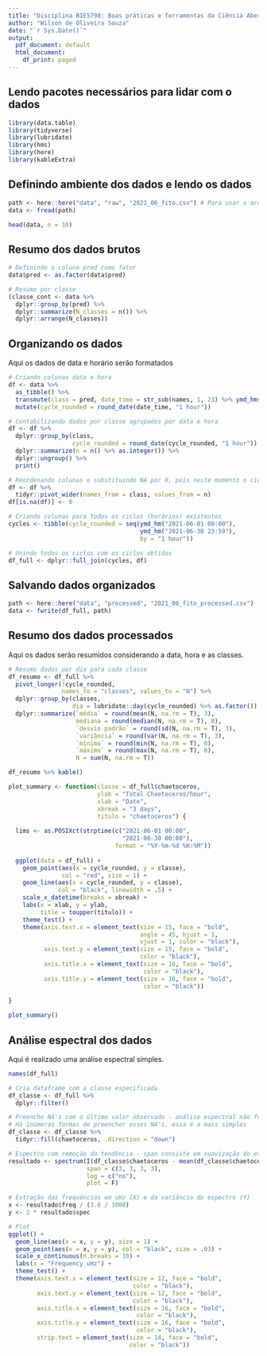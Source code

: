 ```yaml
---
title: "Disciplina BIE5798: Boas práticas e ferramentas da Ciência Aberta na ecologia"
author: "Wilson de Oliveira Souza"
date: "`r Sys.Date()`"
output:
  pdf_document: default
  html_document:
    df_print: paged
---
```


## Lendo pacotes necessários para lidar com o dados

```r
library(data.table)
library(tidyverse)
library(lubridate)
library(hms)
library(here)
library(kableExtra)
```

## Definindo ambiente dos dados e lendo os dados

```r
path <- here::here("data", "raw", "2021_06_fito.csv") # Para usar o arquivo exemplo upado no github, utilize o arquivo "2021_06_fito_part.csv", pois o arquivo original possui +250MB
data <- fread(path)

head(data, n = 10)
```

## Resumo dos dados brutos

```r
# Definindo a coluna pred como fator
data$pred <- as.factor(data$pred)

# Resumo por classe
(classe_cont <- data %>%
  dplyr::group_by(pred) %>%
  dplyr::summarize(N_classes = n()) %>% 
  dplyr::arrange(N_classes))
```

## Organizando os dados

Aqui os dados de data e horário serão formatados

```r
# Criando colunas data e hora
df <- data %>%
  as_tibble() %>% 
  transmute(class = pred, date_time = str_sub(names, 1, 23) %>% ymd_hms()) %>%
  mutate(cycle_rounded = round_date(date_time, "1 hour"))

# Contabilizando dados por classe agrupados por data e hora
df <- df %>% 
  dplyr::group_by(class, 
                  cycle_rounded = round_date(cycle_rounded, "1 hour")) %>%
  dplyr::summarize(n = n() %>% as.integer()) %>% 
  dplyr::ungroup() %>% 
  print()

# Reordenando colunas e substituindo NA por 0, pois neste momento o ciclo existe, mas a classe no ciclo pode não existir
df <- df %>% 
  tidyr::pivot_wider(names_from = class, values_from = n)
df[is.na(df)] <- 0

# Criando colunas para todos os ciclos (horários) existentes
cycles <- tibble(cycle_rounded = seq(ymd_hm("2021-06-01 00:00"),
                                     ymd_hm("2021-06-30 23:59"),
                                     by = "1 hour"))

# Unindo todos os ciclos com os ciclos obtidos
df_full <- dplyr::full_join(cycles, df)
```

## Salvando dados organizados

```r
path <- here::here("data", "processed", "2021_06_fito_processed.csv")
data <- fwrite(df_full, path)
```


## Resumo dos dados processados

Aqui os dados serão resumidos considerando a data, hora e as classes.


```r
# Resumo dados por dia para cada classe
df_resumo <- df_full %>% 
  pivot_longer(!cycle_rounded,
               names_to = "classes", values_to = "N") %>% 
  dplyr::group_by(classes,
                  dia = lubridate::day(cycle_rounded) %>% as.factor()) %>%
  dplyr::summarize(`média` = round(mean(N, na.rm = T), 3),
                   mediana = round(median(N, na.rm = T), 0),
                   `desvio padrão` = round(sd(N, na.rm = T), 3),
                   `variância` = round(var(N, na.rm = T), 3),
                   `mínimo` = round(min(N, na.rm = T), 0),
                   `máximo` = round(max(N, na.rm = T), 0),
                   N = sum(N, na.rm = T))

df_resumo %>% kable()
```


```r
plot_summary <- function(classe = df_full$chaetoceros, 
                         ylab = "Total Chaetoceros/hour",
                         xlab = "Date",
                         xbreak = "3 days",
                         titulo = "chaetoceros") {
  
  lims <- as.POSIXct(strptime(c("2021-06-01 00:00",
                                "2021-06-30 00:00"),
                              format = "%Y-%m-%d %H:%M"))
  
  ggplot(data = df_full) +
    geom_point(aes(x = cycle_rounded, y = classe),
               col = "red", size = 1) +
    geom_line(aes(x = cycle_rounded, y = classe),
              col = "black", linewidth = .5) +
    scale_x_datetime(breaks = xbreak) +
    labs(x = xlab, y = ylab,
         title = toupper(titulo)) +
    theme_test() +
    theme(axis.text.x = element_text(size = 15, face = "bold",
                                     angle = 45, hjust = 1,
                                     vjust = 1, color = "black"),
          axis.text.y = element_text(size = 15, face = "bold",
                                     color = "black"),
          axis.title.x = element_text(size = 16, face = "bold",
                                      color = "black"),
          axis.title.y = element_text(size = 16, face = "bold",
                                      color = "black"))
  
}

plot_summary()

```


## Análise espectral dos dados

Aqui é realizado uma análise espectral simples.

```r
names(df_full)

# Cria dataframe com a classe especificada
df_classe <- df_full %>% 
  dplyr::filter()

# Preenche NA's com o último valor observado - análise espectral não funciona com NA
# Há inúmeras formas de preencher esses NA's, essa é a mais simples
df_classe <- df_classe %>% 
  tidyr::fill(chaetoceros, .direction = "down")

# Espectro com remoção da tendência - span consiste em suavização do espectro
resultado <- spectrum(I(df_classe$chaetoceros - mean(df_classe$chaetoceros)),
                      span = c(3, 3, 3, 3), 
                      log = c("no"),
                      plot = F)

# Extração das frequências em uHz (X) e da variância do espectro (Y)
x <- resultado$freq / (3.6 / 1000)
y <- 2 * resultado$spec

# Plot
ggplot() +
  geom_line(aes(x = x, y = y), size = 1) +
  geom_point(aes(x = x, y = y), col = "black", size = .03) +
  scale_x_continuous(n.breaks = 10) +
  labs(x = "Frequency uHz") +
  theme_test() +
  theme(axis.text.x = element_text(size = 12, face = "bold", 
                                   color = "black"),
        axis.text.y = element_text(size = 12, face = "bold", 
                                   color = "black"),
        axis.title.x = element_text(size = 16, face = "bold",
                                    color = "black"),
        axis.title.y = element_text(size = 16, face = "bold",
                                    color = "black"), 
        strip.text = element_text(size = 14, face = "bold", 
                                  color = "black"))

```
